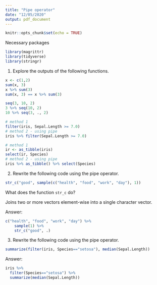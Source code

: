 ```yaml
---
title: "Pipe operator"
date: "12/05/2020"
output: pdf_document
---
```


```r
knitr::opts_chunk$set(echo = TRUE)
```

Necessary packages

```r
library(magrittr)
library(tidyverse)
library(stringr)
```

1. Explore the outputs of the following functions.

```r
x <- c(1,2)
sum(x, 3)
x %>% sum(3)
sum(x, 3) == x %>% sum(3)
```


```r
seq(3, 10, 2)
3 %>% seq(10, 2)
10 %>% seq(3, ., 2)
```

```r
# method 1
filter(iris, Sepal.Length >= 7.0)
# method 2 - using pipe
iris %>% filter(Sepal.Length >= 7.0)
```

```r
# method 1
ir <- as_tibble(iris)
select(ir, Species)
# method 2 - using pipe
iris %>% as_tibble() %>% select(Species)
```

2. Rewrite the following code using the pipe operator.

```r
str_c("good", sample(c("health", "food", "work", "day"), 1))
```

What does the function `str_c` do?

Joins two or more vectors element-wise into a single character vector.

Answer:

```r
c("health", "food", "work", "day") %>%
    sample(1) %>% 
    str_c("good", .)
```

3. Rewrite the following code using the pipe operator.


```r
summarize(filter(iris, Species=="setosa"), median(Sepal.Length))
```

Answer:

```r
iris %>%
  filter(Species=="setosa") %>%
  summarize(median(Sepal.Length))
```



